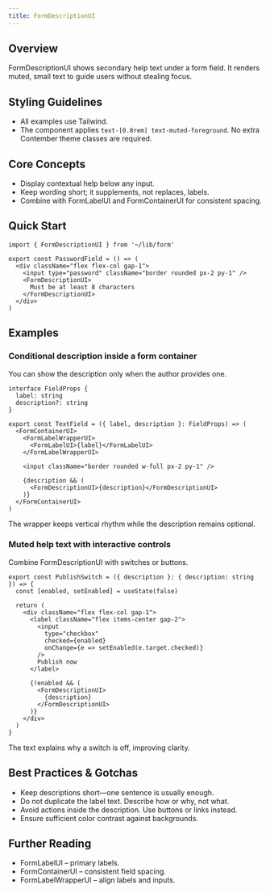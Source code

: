 ```yaml
---
title: FormDescriptionUI
---
```


<!-- Edited by human: false -->
<!-- Examples count: 9 -->
<!-- Source examples: 1 -->
<!-- Playground examples: 0 -->
<!-- External examples: 8 -->
<!-- Import examples: 5 -->

## Overview
FormDescriptionUI shows secondary help text under a form field.
It renders muted, small text to guide users without stealing focus.

## Styling Guidelines
* All examples use Tailwind.
* The component applies `text-[0.8rem] text-muted-foreground`.
  No extra Contember theme classes are required.

## Core Concepts
* Display contextual help below any input.
* Keep wording short; it supplements, not replaces, labels.
* Combine with FormLabelUI and FormContainerUI for consistent spacing.

## Quick Start
```tsx
import { FormDescriptionUI } from '~/lib/form'

export const PasswordField = () => (
  <div className="flex flex-col gap-1">
    <input type="password" className="border rounded px-2 py-1" />
    <FormDescriptionUI>
      Must be at least 8 characters
    </FormDescriptionUI>
  </div>
)
```

## Examples

### Conditional description inside a form container
You can show the description only when the author provides one.

```tsx
interface FieldProps {
  label: string
  description?: string
}

export const TextField = ({ label, description }: FieldProps) => (
  <FormContainerUI>
    <FormLabelWrapperUI>
      <FormLabelUI>{label}</FormLabelUI>
    </FormLabelWrapperUI>

    <input className="border rounded w-full px-2 py-1" />

    {description && (
      <FormDescriptionUI>{description}</FormDescriptionUI>
    )}
  </FormContainerUI>
)
```
The wrapper keeps vertical rhythm while the description remains optional.

### Muted help text with interactive controls
Combine FormDescriptionUI with switches or buttons.

```tsx
export const PublishSwitch = ({ description }: { description: string }) => {
  const [enabled, setEnabled] = useState(false)

  return (
    <div className="flex flex-col gap-1">
      <label className="flex items-center gap-2">
        <input
          type="checkbox"
          checked={enabled}
          onChange={e => setEnabled(e.target.checked)}
        />
        Publish now
      </label>

      {!enabled && (
        <FormDescriptionUI>
          {description}
        </FormDescriptionUI>
      )}
    </div>
  )
}
```
The text explains why a switch is off, improving clarity.

## Best Practices & Gotchas
* Keep descriptions short—one sentence is usually enough.
* Do not duplicate the label text. Describe how or why, not what.
* Avoid actions inside the description. Use buttons or links instead.
* Ensure sufficient color contrast against backgrounds.

## Further Reading
* FormLabelUI – primary labels.
* FormContainerUI – consistent field spacing.
* FormLabelWrapperUI – align labels and inputs.

<!-- End of Generated Documentation -->
